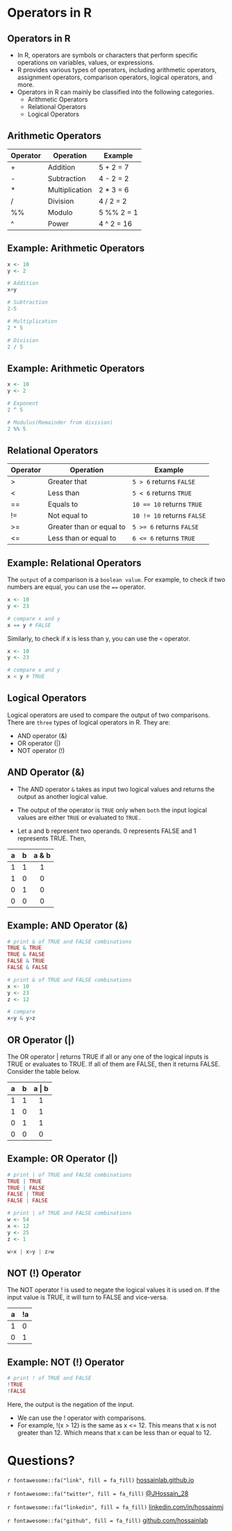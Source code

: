 # Operators in R

## Operators in R

-   In R, operators are symbols or characters that perform specific operations on variables, values, or expressions.
-   R provides various types of operators, including arithmetic operators, assignment operators, comparison operators, logical operators, and more.
-   Operators in R can mainly be classified into the following categories.
    -   Arithmetic Operators
    -   Relational Operators
    -   Logical Operators

## Arithmetic Operators

| Operator | Operation      | Example     |
|----------|----------------|-------------|
| \+       | Addition       | 5 + 2 = 7   |
| \-       | Subtraction    | 4 - 2 = 2   |
| \*       | Multiplication | 2 \* 3 = 6  |
| /        | Division       | 4 / 2 = 2   |
| %%       | Modulo         | 5 %% 2 = 1  |
| \^       | Power          | 4 \^ 2 = 16 |

## Example: Arithmetic Operators

```{r, arithmetic-operators}
x <- 10 
y <- 2 

# Addition
x+y

# Subtraction
2-5

# Multiplication
2 * 5 

# Division
2 / 5 
```

## Example: Arithmetic Operators

```{r, arithmetic-operators-2}
x <- 10 
y <- 2 

# Exponent 
2 ^ 5

# Modulus(Remainder from division)
2 %% 5
```

## Relational Operators

| Operator | Operation                | Example                    |
|----------|--------------------------|----------------------------|
| \>       | Greater that             | `5 > 6` returns `FALSE`    |
| \<       | Less than                | `5 < 6` returns `TRUE`     |
| ==       | Equals to                | `10 == 10` returns `TRUE`  |
| !=       | Not equal to             | `10 != 10` returns `FALSE` |
| \>=      | Greater than or equal to | `5 >= 6` returns `FALSE`   |
| \<=      | Less than or equal to    | `6 <= 6` returns `TRUE`    |

## Example: Relational Operators

The `output` of a comparison is a `boolean value`. For example, to check if two numbers are equal, you can use the `==` operator.

```{r, relational-operators-1}
x <- 10
y <- 23

# compare x and y
x == y # FALSE
```

Similarly, to check if x is less than y, you can use the `<` operator.

```{r, relational-operators-2}
x <- 10
y <- 23

# compare x and y
x < y # TRUE
```

## Logical Operators

Logical operators are used to compare the output of two comparisons. There are `three` types of logical operators in R. They are:

-   AND operator (&)
-   OR operator (\|)
-   NOT operator (!)

## AND Operator (&)

-   The AND operator `&` takes as input two logical values and returns the output as another logical value.

-   The output of the operator is `TRUE` only when `both` the input logical values are either `TRUE` or evaluated to `TRUE.`

-   Let a and b represent two operands. 0 represents FALSE and 1 represents TRUE. Then,

|  a  |  b  | a & b |
|:---:|:---:|:-----:|
|  1  |  1  |   1   |
|  1  |  0  |   0   |
|  0  |  1  |   0   |
|  0  |  0  |   0   |

## Example: AND Operator (&)

```{r, and-1}
# print & of TRUE and FALSE combinations
TRUE & TRUE
TRUE & FALSE
FALSE & TRUE
FALSE & FALSE
```

```{r, and-2}
# print & of TRUE and FALSE combinations
x <- 10
y <- 23
z <- 12

# compare 
x<y & y>z
```

## OR Operator (\|)

The OR operator \| returns TRUE if all or any one of the logical inputs is TRUE or evaluates to TRUE. If all of them are FALSE, then it returns FALSE. Consider the table below.

|  a  |  b  | a \| b |
|:---:|:---:|:------:|
|  1  |  1  |   1    |
|  1  |  0  |   1    |
|  0  |  1  |   1    |
|  0  |  0  |   0    |

## Example: OR Operator (\|)

```{r, or}
# print | of TRUE and FALSE combinations
TRUE | TRUE
TRUE | FALSE
FALSE | TRUE
FALSE | FALSE
```

```{r, or-2}
# print | of TRUE and FALSE combinations
w <- 54
x <- 12
y <- 25
z <- 1

w>x | x>y | z>w
```

## NOT (\!) Operator

The NOT operator ! is used to negate the logical values it is used on. If the input value is TRUE, it will turn to FALSE and vice-versa.

| a   | !a  |
|-----|-----|
| 1   | 0   |
| 0   | 1   |

## Example: NOT (\!) Operator
```{r, not}
# print ! of TRUE and FALSE
!TRUE
!FALSE
```
Here, the output is the negation of the input.

- We can use the ! operator with comparisons. 
- For example, !(x > 12) is the same as x <= 12. This means that x is not greater than 12. Which means that x can be less than or equal to 12.

# Questions? 
`r fontawesome::fa("link", fill = fa_fill)` [hossainlab.github.io](https://hossainlab.github.io/)

`r fontawesome::fa("twitter", fill = fa_fill)` [\@JHossain_28](https://twitter.com/JHossain_28)

`r fontawesome::fa("linkedin", fill = fa_fill)` [linkedin.com/in/hossainmj](https://www.linkedin.com/in/hossainmj/)

`r fontawesome::fa("github", fill = fa_fill)` [github.com/hossainlab](https://github.com/hossainlab/)
